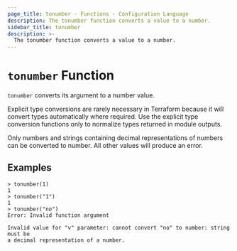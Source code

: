 ```yaml
---
page_title: tonumber - Functions - Configuration Language
description: The tonumber function converts a value to a number.
sidebar_title: tonumber
description: >-
  The tonumber function converts a value to a number.
---
```


# `tonumber` Function

`tonumber` converts its argument to a number value.

Explicit type conversions are rarely necessary in Terraform because it will
convert types automatically where required. Use the explicit type conversion
functions only to normalize types returned in module outputs.

Only numbers and strings containing decimal representations of numbers can be
converted to number. All other values will produce an error.

## Examples

```
> tonumber(1)
1
> tonumber("1")
1
> tonumber("no")
Error: Invalid function argument

Invalid value for "v" parameter: cannot convert "no" to number: string must be
a decimal representation of a number.
```
